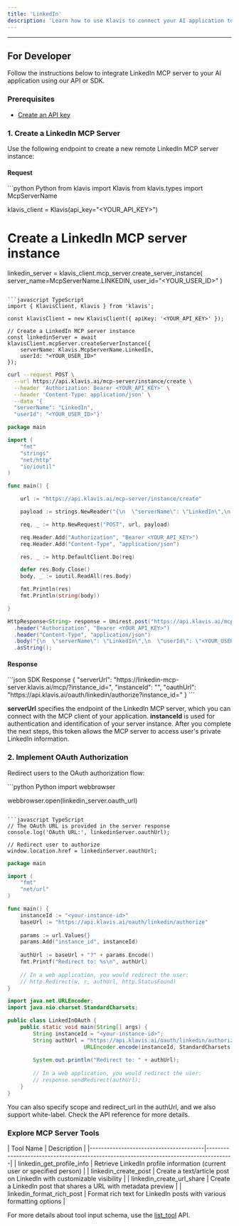 ```yaml
---
title: 'LinkedIn'
description: 'Learn how to use Klavis to connect your AI application to LinkedIn MCP Server'
---
```



<NoCodeSnippet />

---

## For Developer

Follow the instructions below to integrate LinkedIn MCP server to your AI application using our API or SDK.

### Prerequisites

- [Create an API key](https://www.klavis.ai/home/api-keys)

### 1. Create a LinkedIn MCP Server

Use the following endpoint to create a new remote LinkedIn MCP server instance:

#### Request
<CodeGroup>
```python Python
from klavis import Klavis
from klavis.types import McpServerName

klavis_client = Klavis(api_key="<YOUR_API_KEY>")

# Create a LinkedIn MCP server instance
linkedin_server = klavis_client.mcp_server.create_server_instance(
    server_name=McpServerName.LINKEDIN,
    user_id="<YOUR_USER_ID>"
)
```

```javascript TypeScript
import { KlavisClient, Klavis } from 'klavis';

const klavisClient = new KlavisClient({ apiKey: '<YOUR_API_KEY>' });

// Create a LinkedIn MCP server instance
const linkedinServer = await klavisClient.mcpServer.createServerInstance({
    serverName: Klavis.McpServerName.LinkedIn,
    userId: "<YOUR_USER_ID>"
});
```

```bash cURL
curl --request POST \
  --url https://api.klavis.ai/mcp-server/instance/create \
  --header 'Authorization: Bearer <YOUR_API_KEY>' \
  --header 'Content-Type: application/json' \
  --data '{
  "serverName": "LinkedIn",
  "userId": "<YOUR_USER_ID>"}'
```

```go Go
package main

import (
	"fmt"
	"strings"
	"net/http"
	"io/ioutil"
)

func main() {

	url := "https://api.klavis.ai/mcp-server/instance/create"

	payload := strings.NewReader("{\n  \"serverName\": \"LinkedIn\",\n  \"userId\": \"<YOUR_USER_ID>\"\n}")

	req, _ := http.NewRequest("POST", url, payload)

	req.Header.Add("Authorization", "Bearer <YOUR_API_KEY>")
	req.Header.Add("Content-Type", "application/json")

	res, _ := http.DefaultClient.Do(req)

	defer res.Body.Close()
	body, _ := ioutil.ReadAll(res.Body)

	fmt.Println(res)
	fmt.Println(string(body))

}
```

```java Java
HttpResponse<String> response = Unirest.post("https://api.klavis.ai/mcp-server/instance/create")
  .header("Authorization", "Bearer <YOUR_API_KEY>")
  .header("Content-Type", "application/json")
  .body("{\n  \"serverName\": \"LinkedIn\",\n  \"userId\": \"<YOUR_USER_ID>\"\n}")
  .asString();
```
</CodeGroup>

#### Response
<CodeGroup>
```json SDK Response
{
  "serverUrl": "https://linkedin-mcp-server.klavis.ai/mcp/?instance_id=<instance-id>",
  "instanceId": "<instance-id>",
  "oauthUrl": "https://api.klavis.ai/oauth/linkedin/authorize?instance_id=<instance-id>"
}
```
</CodeGroup>

<Check>**serverUrl** specifies the endpoint of the LinkedIn MCP server, which you can connect with the MCP client of your application.</Check>
<Note>**instanceId** is used for authentication and identification of your server instance. After you complete the next steps, this token allows the MCP server to access user's private LinkedIn information.</Note>

### 2. Implement OAuth Authorization

Redirect users to the OAuth authorization flow:

<CodeGroup>
```python Python
import webbrowser

webbrowser.open(linkedin_server.oauth_url)
```

```javascript TypeScript
// The OAuth URL is provided in the server response
console.log('OAuth URL:', linkedinServer.oauthUrl);

// Redirect user to authorize
window.location.href = linkedinServer.oauthUrl;
```

```go Go
package main

import (
    "fmt"
    "net/url"
)

func main() {
    instanceId := "<your-instance-id>"
    baseUrl := "https://api.klavis.ai/oauth/linkedin/authorize"
    
    params := url.Values{}
    params.Add("instance_id", instanceId)
    
    authUrl := baseUrl + "?" + params.Encode()
    fmt.Printf("Redirect to: %s\n", authUrl)
    
    // In a web application, you would redirect the user:
    // http.Redirect(w, r, authUrl, http.StatusFound)
}
```

```java Java
import java.net.URLEncoder;
import java.nio.charset.StandardCharsets;

public class LinkedInOAuth {
    public static void main(String[] args) {
        String instanceId = "<your-instance-id>";
        String authUrl = "https://api.klavis.ai/oauth/linkedin/authorize?instance_id=" + 
                        URLEncoder.encode(instanceId, StandardCharsets.UTF_8);
        
        System.out.println("Redirect to: " + authUrl);
        
        // In a web application, you would redirect the user:
        // response.sendRedirect(authUrl);
    }
}
```
</CodeGroup>

<Tip>
You can also specify scope and redirect_url in the authUrl, and we also support white-label. Check the API reference for more details.
</Tip>

### Explore MCP Server Tools

<Accordion title="Tools Information">
| Tool Name                              | Description                                                                           |
|----------------------------------------|---------------------------------------------------------------------------------------|
| linkedin_get_profile_info              | Retrieve LinkedIn profile information (current user or specified person)              |
| linkedin_create_post                   | Create a text/article post on LinkedIn with customizable visibility     |
| linkedin_create_url_share              | Create a LinkedIn post that shares a URL with metadata preview                        |
| linkedin_format_rich_post              | Format rich text for LinkedIn posts with various formatting options                   |
</Accordion>

<Note>For more details about tool input schema, use the [list_tool](https://docs.klavis.ai/api-reference/mcp-server/list-tools) API.</Note>
